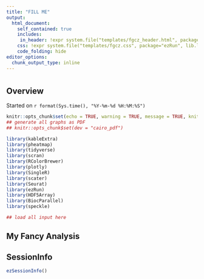 ```yaml
---
title: "FILL ME"
output: 
  html_document:
    self_contained: true
    includes:
     in_header: !expr system.file("templates/fgcz_header.html", package="ezRun", lib.loc=.libPaths())
    css: !expr system.file("templates/fgcz.css", package="ezRun", lib.loc=.libPaths())
    code_folding: hide
editor_options: 
  chunk_output_type: inline
---
```



# {.tabset}

## Overview

Started on `r format(Sys.time(), "%Y-%m-%d %H:%M:%S")`

```r
knitr::opts_chunk$set(echo = TRUE, warning = TRUE, message = TRUE, knitr.table.format = "html")
## generate all graphs as PDF
## knitr::opts_chunk$set(dev = "cairo_pdf")

```


```r
library(kableExtra)
library(pheatmap)
library(tidyverse)
library(scran)
library(RColorBrewer)
library(plotly)
library(SingleR)
library(scater)
library(Seurat)
library(ezRun)
library(HDF5Array)
library(BiocParallel)
library(speckle)

```


```r

## load all input here

```


## My Fancy Analysis


## SessionInfo

```r
ezSessionInfo()
```

